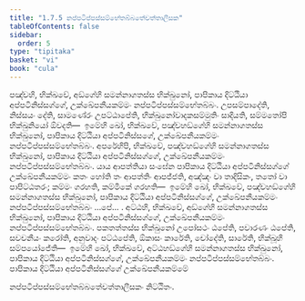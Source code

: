 ```yaml
---
title: "1.7.5 නප්පටිප්පස්සම්භේතබ්බතේචත්තාලීසක"
tableOfContents: false
sidebar:
  order: 5
type: "tipitaka"
basket: "vi"
book: "cula"
---
```



<DynamicBreadcrumb />

<Division number="72" book="cula">

<Paragraph number="325" book="cula">
පඤ්චහි, භික්ඛවේ, අඞ්ගේහි සමන්නාගතස්ස භික්ඛුනෝ, පාපිකාය දිට්ඨියා අප්පටිනිස්සග්ගේ, උක්ඛේපනීයකම්මං නප්පටිප්පස්සම්භේතබ්බං. උපසම්පාදේති, නිස්සයං දේති, සාමණේරං උපට්ඨාපේති, භික්ඛුනෝවාදකසම්මුතිං සාදියති, සම්මතෝපි භික්ඛුනියෝ ඕවදති—  ඉමේහි ඛෝ, භික්ඛවේ, පඤ්චහඞ්ගේහි සමන්නාගතස්ස භික්ඛුනෝ, පාපිකාය දිට්ඨියා අප්පටිනිස්සගේ, උක්ඛේපනීයකම්මං නප්පටිප්පස්සම්භේතබ්බං.
</Paragraph>

<Paragraph number="326" book="cula">
අපරේහිපි, භික්ඛවේ, පඤ්චහඞ්ගේහි සමන්නාගතස්ස භික්ඛුනෝ, පාපිකාය දිට්ඨියා අප්පටිනිස්සග්ගේ, උක්ඛේපනීයකම්මං නප්පටිප්පස්සම්භේතබ්බං. යාය ආපත්තියා සංඝේන පාපිකාය දිට්ඨියා අප්පටිනිස්සග්ගේ උක්ඛේපනීයකම්මං කතං හෝති තං ආපත්තිං ආපජ්ජති, අඤ්ඤං වා තාදිසිකං, තතෝ වා පාපිට්ඨතරං; කම්මං ගරහති, කම්මිකේ ගරහති—  ඉමේහි ඛෝ, භික්ඛවේ, පඤ්චහඞ්ගේහි සමන්නාගතස්ස භික්ඛුනෝ, පාපිකාය දිට්ඨියා අප්පටිනිස්සග්ගේ, උක්ඛේපනීයකම්මං නප්පටිප්පස්සම්භේතබ්බං …පේ… .
</Paragraph>

<Paragraph number="327" book="cula">
අට්ඨහි, භික්ඛවේ, අඞ්ගේහි සමන්නාගතස්ස භික්ඛුනෝ, පාපිකාය දිට්ඨියා අප්පටිනිස්සග්ගේ, උක්ඛේපනීයකම්මං නප්පටිප්පස්සම්භේතබ්බං. පකතත්තස්ස භික්ඛුනෝ උපෝසථං ඨපේති, පවාරණං ඨපේති, සවචනීයං කරෝති, අනුවාදං පට්ඨපේති, ඕකාසං කාරේති, චෝදේති, සාරේති, භික්ඛූහි සම්පයෝජේති—  ඉමේහි ඛෝ, භික්ඛවේ, අට්ඨහඞ්ගේහි සමන්නාගතස්ස භික්ඛුනෝ, පාපිකාය දිට්ඨියා අප්පටිනිස්සග්ගේ, උක්ඛේපනීයකම්මං නප්පටිප්පස්සම්භේතබ්බං.

</Paragraph>
</Division>

<Paragraph number="328" book="cula">
පාපිකාය දිට්ඨියා අප්පටිනිස්සග්ගේ උක්ඛේපනීයකම්මේ

  
නප්පටිප්පස්සම්භේතබ්බතේචත්තාලීසකං නිට්ඨිතං.
</Paragraph>